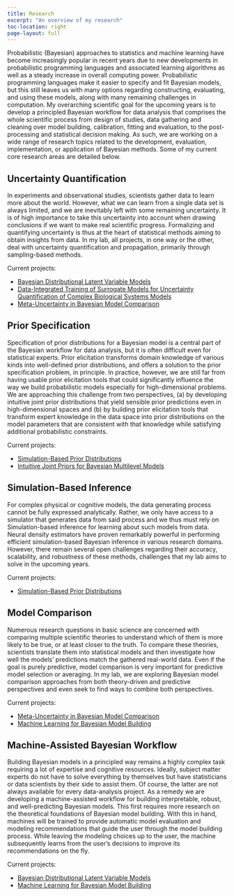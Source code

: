 ```yaml
---
title: Research
excerpt: "An overview of my research"
toc-location: right
page-layout: full
---
```


Probabilistic (Bayesian) approaches to statistics and machine learning have
become increasingly popular in recent years due to new developments in
probabilistic programming languages and associated learning algorithms as well
as a steady increase in overall computing power. Probabilistic programming
languages make it easier to specify and fit Bayesian models, but this still
leaves us with many options regarding constructing, evaluating, and using these
models, along with many remaining challenges in computation. My overarching
scientific goal for the upcoming years is to develop a principled Bayesian
workflow for data analysis that comprises the whole scientific process from
design of studies, data gathering and cleaning over model building, calibration,
fitting and evaluation, to the post-processing and statistical decision making.
As such, we are working on a wide range of research topics related to the
development, evaluation, implementation, or application of Bayesian methods.
Some of my current core research areas are detailed below.

## Uncertainty Quantification {#uncertainty-quantification}

In experiments and observational studies, scientists gather data to learn more
about the world. However, what we can learn from a single data set is always
limited, and we are inevitably left with some remaining uncertainty. It is of
high importance to take this uncertainty into account when drawing conclusions
if we want to make real scientific progress. Formalizing and quantifying
uncertainty is thus at the heart of statistical methods aiming to obtain
insights from data. In my lab, all projects, in one way or the other, deal with
uncertainty quantification and propagation, primarily through sampling-based
methods.

Current projects:

<!-- - [Amortized Bayesian Inference for Multilevel Models](../projects#amortized-mlms) -->
- [Bayesian Distributional Latent Variable Models](../projects#bdlvms)
- [Data-Integrated Training of Surrogate Models for Uncertainty Quantification of Complex Biological Systems Models](../projects#bio-surrogate-models)
- [Meta-Uncertainty in Bayesian Model Comparison](../projects#mu-bmb)


## Prior Specification {#prior-specification}

Specification of prior distributions for a Bayesian model is a central part of
the Bayesian workflow for data analysis, but it is often difficult even for
statistical experts. Prior elicitation transforms domain knowledge of various
kinds into well-defined prior distributions, and offers a solution to the prior
specification problem, in principle. In practice, however, we are still far from
having usable prior elicitation tools that could significantly influence the way
we build probabilistic models especially for high-dimensional problems. We are
approaching this challenge from two perspectives, (a) by developing intuitive
joint prior distributions that yield sensible prior predictions even in
high-dimensional spaces and (b) by building prior elicitation tools that
transform expert knowledge in the data space into prior distributions on the
model parameters that are consistent with that knowledge while satisfying
additional probabilistic constraints.

Current projects:

- [Simulation-Based Prior Distributions](../projects#sbpriors)
- [Intuitive Joint Priors for Bayesian Multilevel Models](../projects#joint-priors-mlms)

## Simulation-Based Inference {#sbi}

For complex physical or cognitive models, the data generating process cannot be
fully expressed analytically. Rather, we only have access to a simulator that
generates data from said process and we thus must rely on Simulation-based
inference for learning about such models from data. Neural density estimators
have proven remarkably powerful in performing efficient simulation-based
Bayesian inference in various research domains. However, there remain several
open challenges regarding their accuracy, scalability, and robustness of these
methods, challenges that my lab aims to solve in the upcoming years.

Current projects:

<!-- - [Amortized Bayesian Inference for Multilevel Models](../projects#amortized-mlms) -->
- [Simulation-Based Prior Distributions](../projects#sbpriors)

## Model Comparison {#model-comparison}

Numerous research questions in basic science are concerned with comparing
multiple scientific theories to understand which of them is more likely to be
true, or at least closer to the truth. To compare these theories, scientists
translate them into statistical models and then investigate how well the models'
predictions match the gathered real-world data. Even if the goal is purely
predictive, model comparison is very important for predictive model selection or
averaging. In my lab, we are exploring Bayesian model comparison approaches from
both theory-driven and predictive perspectives and even seek to find ways to
combine both perspectives.

Current projects:

- [Meta-Uncertainty in Bayesian Model Comparison](../projects#mu-bmb)
- [Machine Learning for Bayesian Model Building](../projects#ml4bmb)

## Machine-Assisted Bayesian Workflow {#machine-workflow}

Building Bayesian models in a principled way remains a highly complex task
requiring a lot of expertise and cognitive resources. Ideally, subject matter
experts do not have to solve everything by themselves but have statisticians or
data scientists by their side to assist them. Of course, the latter are not
always available for every data-analysis project. As a remedy we are developing
a machine-assisted workflow for building interpretable, robust, and
well-predicting Bayesian models. This first requires more research on the
theoretical foundations of Bayesian model building. With this in hand, machines
will be trained to provide automatic model evaluation and modeling
recommendations that guide the user through the model building process. While
leaving the modeling choices up to the user, the machine subsequently learns
from the user's decisions to improve its recommendations on the fly.

Current projects:

- [Bayesian Distributional Latent Variable Models](../projects#bdlvms)
- [Machine Learning for Bayesian Model Building](../projects#ml4bmb)
